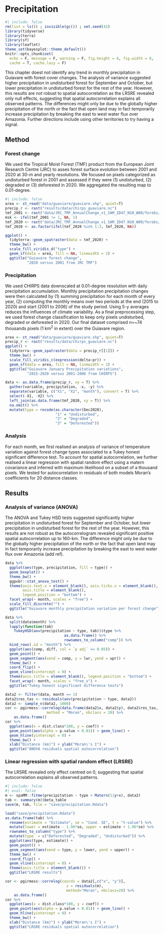 # Precipitation {.unnumbered}

```r
#| include: false
rm(list = ls()) ; invisible(gc()) ; set.seed(42)
library(tidyverse)
library(terra)
library(sf)
library(leaflet)
theme_set(bayesplot::theme_default())
knitr::opts_chunk$set(
  echo = F, message = F, warning = F, fig.height = 6, fig.width = 8,
  cache = T, cache.lazy = F)
```

This chapter doest not identify any trend in monthly precipitation in Guiavare with forest cover changes. The analysis of variance suggested higher precipitation in undisturbed forest for September and October, but lower precipitation in undisturbed forest for the rest of the year. However, this results are not robust to spatial autocorrelation as the LRSRE revealed only null effects, suggesting that spatial autocorrelation explains all observed patterns. The differences might only be due to the globally higher precipitation of the north or the fact that open land may in fact temporarily increase precipitation by breaking the east to west water flux over Amazonia. Further directions include using other territories to try having a signal.

## Method

### Forest change

We used the Tropical Moist Forest (TMF) product from the European Joint Research Centre (JRC) to asses forest surface evolution between 2001 and 2020 at 30-m and yearly resolutions. We focused on pixels categorized as undisturbed forest in 2001 and assessed if they were (1) undisturbed, (2) degraded or (3) deforested in 2020. We aggregated the resulting map to 0.01-degree.

```r
#| include: false
area <- st_read("data/guaviare/guaviare.shp", quiet=T)
precip_r <- rast("results/data/chirps_guaviare.nc")
tmf_2001 <- rast("data/JRC_TMF_AnnualChange_v1_SAM_ID47_N10_W80/forobs/products/tmf_v1/AnnualChange/JRC_TMF_AnnualChange_v1_2001_SAM_ID47_N10_W80.tif") %>% crop(area)
msk <- ifel(tmf_2001 != 1, NA, 1)
tmf_2020 <- rast("data/JRC_TMF_AnnualChange_v1_SAM_ID47_N10_W80/forobs/products/tmf_v1/AnnualChange/JRC_TMF_AnnualChange_v1_2020_SAM_ID47_N10_W80.tif") %>% crop(area) %>% mask(msk) %>% as.factor() %>% resample(precip_r)
tmf_2020 <- as.factor(ifel(tmf_2020 %in% 1:3, tmf_2020, NA))
```

```r
ggplot() +
  tidyterra::geom_spatraster(data = tmf_2020) +
  theme_bw() +
  scale_fill_viridis_d("type") +
  geom_sf(data = area, fill = NA, linewidth = 2) +
  ggtitle("Guiavare forest change", 
          "2020 versus 2001 from JRC TMF")
```

### Precipitation

We used CHIRPS data downscaled at 0.01-degree resolution with daily precipitation accumulation. Monthly precipitation precipitation changes were then calculated by (1) summing precipitation for each month of every year, (2) computing the monthly means over two periods at the end (2015 to 2020) and start (2001 to 2006) of the study period. Using 5-y averages reduces the influences of climate variability. As a final preprocessing step, we used forest change classification to keep only pixels undisturbed, degraded
or deforested in 2020. Our final dataset comprised n=\~74 thousands pixels (1 km^2^ in extent) over the Guiavare region.

```r
area <- st_read("data/guaviare/guaviare.shp", quiet=T)
precip_r <- rast("results/data/chirps_guaviare.nc")
ggplot() +
  tidyterra::geom_spatraster(data = precip_r[[1]]) +
  theme_bw() +
  scale_fill_viridis_c(expression(delta~pr)) +
  geom_sf(data = area, fill = NA, linewidth = 2) +
  ggtitle("Guiavare January Precipitation variations", 
          "2015-2020 versus 2001-2006 from CHIRPS")
```

```r
data <- as.data.frame(precip_r, xy = T) %>% 
  gather(variable, precipitation, -x, -y) %>% 
  separate(variable, c("X1", "X2", "month"), convert = T) %>% 
  select(-X1, -X2) %>% 
  left_join(as.data.frame(tmf_2020, xy = T)) %>% 
  na.omit() %>% 
  mutate(type = recode(as.character(Dec2020),
                       "1" = "Undisturbed",
                       "2" = "Degraded",
                       "3" = "Deforested"))
```

### Analysis

For each month, we first realised an analysis of variance of temperature variation against forest change types associated to a Tukey honest significant difference test. To account for spatial autocorrelation, we further realised a linear regression with spatial random effect using a matern covariance and inferred with maximum likelihood on a subset of a thousand pixels. We tested for autocorrelation in residuals of both models Moran's coefficients for 20 distance classes.

## Results

### Analysis of variance (ANOVA)

The ANOVA and Tukey HSD tests suggested significantly higher precipitation in undisturbed forest for September and October, but lower precipitation in undisturbed forest for the rest of the year. However, this results are not robust as the autocorrelogram revealed significant positive spatial autocorrelation up to 160-km. The difference might only be due to the globally higher precipitation of the north or the fact that open land may in fact temporarily increase precipitation by breaking the east to west water flux over Amazonia (add ref).

```r
data %>% 
  ggplot(aes(type, precipitation, fill = type)) +
  geom_boxplot() +
  theme_bw() +
  ggpubr::stat_anova_test() +
  theme(axis.text.x = element_blank(), axis.ticks.x = element_blank(),
        axis.title = element_blank(),
        legend.position = "bottom") +
  facet_wrap(~ month, scales = "free") +
  scale_fill_discrete("") +
  ggtitle("Guiavare monthly precipitation variation per forest change")
```

```r
data %>% 
  split(data$month) %>% 
  lapply(function(tab)
    TukeyHSD(aov(precipitation ~ type, tab))$type %>% 
                           as.data.frame() %>% 
                           rownames_to_column("comp")) %>% 
  bind_rows(.id = "month") %>% 
  ggplot(aes(comp, diff, col = `p adj` <= 0.05)) +
  geom_point() +
  geom_segment(aes(xend = comp, y = lwr, yend = upr)) +
  theme_bw() +
  coord_flip() +
  geom_vline(xintercept = 0) +
  theme(axis.title = element_blank(), legend.position = "bottom") +
  facet_wrap(~ month, scales = "free_x") +
  ggtitle("Tukey honest significant difference tests")
```

```r
data2 <- filter(data, month == 1)
data2$res_tas <- residuals(aov(precipitation ~ type, data2))
data2 <- sample_n(data2, 1000)
cor <- pgirmess::correlog(data.frame(data2$x, data2$y), data2$res_tas,
                   method = "Moran", nbclass = 20) %>% 
    as.data.frame()
cor %>% 
  ggplot(aes(x = dist.class*100, y = coef)) + 
  geom_point(aes(alpha = p.value < 0.01)) + geom_line() +
  geom_hline(yintercept = 0) +
  theme_bw() +
  xlab("Distance (km)") + ylab("Moran\'s I") +
  ggtitle("ANOVA residuals spatial autocorrelation")
```

### Linear regression with spatial random effect (LRSRE)

<!--# https://hughst.github.io/week-6/ -->

The LRSRE revealed only effect centred on 0, suggesting that spatial autocorrelation explains all observed patterns.

```r
#| include: false
#| eval: false
m <- spaMM::fitme(precipitation ~ type + Matern(1|y+x), data2)
tab <- summary(m)$beta_table
save(m, tab, file = "save/precipitation.Rdata")
```

```r
load("save/precipitation.Rdata")
as.data.frame(tab) %>% 
  rename(estimate = "Estimate", se = "Cond. SE", t = "t-value") %>% 
  mutate(lower = estimate - 1.96*se, upper = estimate + 1.96*se) %>% 
  rownames_to_column("type") %>% 
  mutate(type  = c("Deforested", "Degraded", "Undisturbed")) %>% 
  ggplot(aes(type, estimate)) +
  geom_point() +
  geom_segment(aes(xend = type, y = lower, yend = upper)) +
  theme_bw() +
  coord_flip() +
  geom_vline(xintercept = 0) +
  theme(axis.title = element_blank()) +
  ggtitle("LRSRE results")
```

```r
cor <- pgirmess::correlog(coords = data2[,c("x", "y")],
                            z = residuals(m),
                            method="Moran", nbclass=20) %>% 
    as.data.frame()
cor %>% 
  ggplot(aes(x = dist.class*100, y = coef)) + 
  geom_point(aes(alpha = p.value < 0.01)) + geom_line() +
  geom_hline(yintercept = 0) +
  theme_bw() +
  xlab("Distance (km)") + ylab("Moran\'s I") +
  ggtitle("LRSRE residuals spatial autocorrelation")
```
